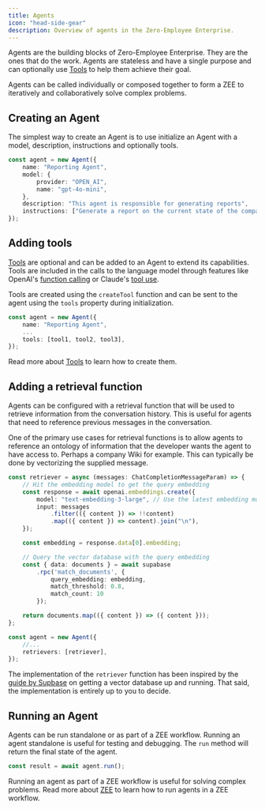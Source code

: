 ```yaml
---
title: Agents
icon: "head-side-gear"
description: Overview of agents in the Zero-Employee Enterprise.
---
```


Agents are the building blocks of Zero-Employee Enterprise. They are the ones that do the work. Agents are stateless and have a single purpose and can optionally use [Tools](/concepts/tools) to help them achieve their goal.

Agents can be called individually or composed together to form a ZEE to iteratively and collaboratively solve complex problems.

## Creating an Agent

The simplest way to create an Agent is to use initialize an Agent with a model, description, instructions and optionally tools.

```typescript
const agent = new Agent({
    name: "Reporting Agent",
    model: {
        provider: "OPEN_AI",
        name: "gpt-4o-mini",
    },
    description: "This agent is responsible for generating reports",
    instructions: ["Generate a report on the current state of the company"],
});
```

## Adding tools

[Tools](/concepts/tools) are optional and can be added to an Agent to extend its capabilities. Tools are included in the calls to the language model through features like OpenAI's [function calling](https://platform.openai.com/docs/guides/function-calling) or Claude's [tool use](https://docs.anthropic.com/en/docs/build-with-claude/tool-use).

Tools are created using the `createTool` function and can be sent to the agent using the `tools` property during initialization.

```typescript
const agent = new Agent({
    name: "Reporting Agent",
    ...
    tools: [tool1, tool2, tool3],
});
```

Read more about [Tools](/concepts/tools) to learn how to create them.

## Adding a retrieval function

Agents can be configured with a retrieval function that will be used to retrieve information from the conversation history. This is useful for agents that need to reference previous messages in the conversation.

One of the primary use cases for retrieval functions is to allow agents to reference an ontology of information that the developer wants the agent to have access to. Perhaps a company Wiki for example. This can typically be done by vectorizing the supplied message.

```typescript
const retriever = async (messages: ChatCompletionMessageParam) => {
    // Hit the embedding model to get the query embedding
    const response = await openai.embeddings.create({
        model: "text-embedding-3-large", // Use the latest embedding model
        input: messages
            .filter(({ content }) => !!content)
            .map(({ content }) => content).join("\n"),
    });

    const embedding = response.data[0].embedding;

    // Query the vector database with the query embedding
    const { data: documents } = await supabase
        .rpc('match_documents', {
            query_embedding: embedding,
            match_threshold: 0.8,
            match_count: 10
        });

    return documents.map(({ content }) => ({ content }));
};

const agent = new Agent({
    //...
    retrievers: [retriever],
});
```

The implementation of the `retriever` function has been inspired by the [guide by Supbase](https://supabase.com/blog/openai-embeddings-postgres-vector) on getting a vector database up and running. That said, the implementation is entirely up to you to decide.

## Running an Agent

Agents can be run standalone or as part of a ZEE workflow. Running an agent standalone is useful for testing and debugging. The `run` method will return the final state of the agent.

```typescript
const result = await agent.run();
```

Running an agent as part of a ZEE workflow is useful for solving complex problems. Read more about [ZEE](/concepts/zeeworkflows) to learn how to run agents in a ZEE workflow.
